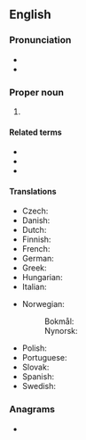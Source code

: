 {{also|efta}}
==English==

===Pronunciation===
* {{IPA|en|/ɛf.tɑː/}}
* {{hyphenation|en|eff-tah}}

===Proper noun===
{{head|en|proper noun}}

# {{initialism of|en|{{w|European Free Trade Association}}}}

====Related terms====
* {{l|en|BAFTA}}
* {{l|en|CEFTA}}
* {{l|en|CISFTA}}

====Translations====
{{trans-top|European Free Trade Association}}
* Czech: {{t+|cs|ESVO}}
* Danish: {{t|da|EFTA}}
* Dutch: {{t+|nl|EVA}}
* Finnish: {{t|fi|EFTA}}
* French: {{t+|fr|AELE}}
* German: {{t+|de|EFTA}}
* Greek: {{t+|el|ΕΖΕΣ|f}}
* Hungarian: {{t+|hu|EFTA}}
* Italian: {{t|it|AELS}}
{{trans-mid}}
* Norwegian:
*: Bokmål: {{t|nb|EFTA}}
*: Nynorsk: {{t|nn|EFTA}}
* Polish: {{t+|pl|EFTA|f}}
* Portuguese: {{t|pt|AECL}}
* Slovak: {{t|sk|EZVO}}
* Spanish: {{t|es|AELC}}
* Swedish: {{t+|sv|EFTA}}
{{trans-bottom}}

===Anagrams===
* {{anagrams|en|a=aeft|Fate|TAFE|TFAE|fate|feat|feat.|feta}}

{{cln|en|initialisms}}
{{C|en|Organizations}}